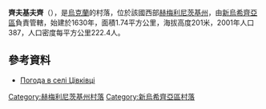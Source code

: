 {{coord|48|54|26|N|27|14|59|E|scale:100000|display=title}}

'''齊夫基夫齊'''（{{lang-uk|Цівківці}}），是[[烏克蘭|烏克蘭]]的村落，位於該國西部[[赫梅利尼茨基州|赫梅利尼茨基州]]，由[[新烏希齊亞區|新烏希齊亞區]]負責管轄，始建於1630年，面積1.74平方公里，海拔高度201米，2001年人口387，人口密度每平方公里222.4人。

==參考資料==
* [http://weather.in.ua/ua/hmel'nickaja/27725 Погода в селі Цівківці]

{{DEFAULTSORT:Цівківці}}
[[Category:赫梅利尼茨基州村落|Category:赫梅利尼茨基州村落]]
[[Category:新烏希齊亞區村落|Category:新烏希齊亞區村落]]


{{Khmelnytskyi-geo-stub}}